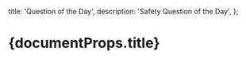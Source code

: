  title: 'Question of the Day',
  description:
    'Safety Question of the Day',
};


# {documentProps.title} 

<QOD />
